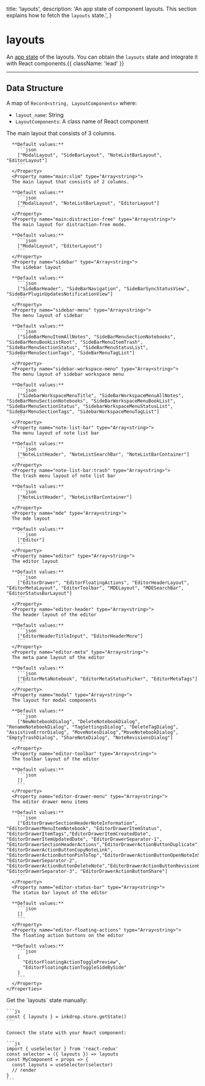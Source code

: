   title: 'layouts',
  description: 'An app state of component layouts. This section explains how to fetch the `layouts` state.',
}

# layouts

An [app state](/guides/flux-architecture) of the layouts.
You can obtain the `layouts` state and integrate it with React components.{{ className: 'lead' }}


---

## Data Structure
A map of `Record<string, LayoutComponents>` where:

- `layout_name`: String
- `LayoutComponents`: A class name of React component

<Row>
  <Col>
    <Properties>
      <Property name="main:full" type="Array<string>">
      The main layout that consists of 3 columns.

      **Default values:**
        ```json
        ["ModalLayout", "SideBarLayout", "NoteListBarLayout", "EditorLayout"]
        ```
      </Property>
      <Property name="main:slim" type="Array<string>">
      The main layout that consists of 2 columns.

      **Default values:**
        ```json
        ["ModalLayout", "NoteListBarLayout", "EditorLayout"]
        ```
      </Property>
      <Property name="main:distraction-free" type="Array<string>">
      The main layout for distraction-free mode.

      **Default values:**
        ```json
        ["ModalLayout", "EditorLayout"]
        ```
      </Property>
      <Property name="sidebar" type="Array<string>">
      The sidebar layout

      **Default values:**
        ```json
        ["SideBarHeader", "SideBarNavigation", "SideBarSyncStatusView", "SideBarPluginUpdatesNotificationView"]
        ```
      </Property>
      <Property name="sidebar-menu" type="Array<string>">
      The menu layout of sidebar

      **Default values:**
        ```json
        ["SideBarMenuItemAllNotes", "SideBarMenuSectionNotebooks", "SideBarMenuBookListRoot", "SideBarMenuItemTrash", "SideBarMenuSectionStatus", "SideBarMenuStatusList", "SideBarMenuSectionTags", "SideBarMenuTagList"]
        ```
      </Property>
      <Property name="sidebar-workspace-menu" type="Array<string>">
      The menu layout of sidebar workspace menu

      **Default values:**
        ```json
        ["SidebarWorkspaceMenuTitle", "SideBarWorkspaceMenuAllNotes", "SideBarMenuSectionNotebooks", "SideBarWorkspaceMenuBookList", "SideBarMenuSectionStatus", "SidebarWorkspaceMenuStatusList", "SideBarMenuSectionTags", "SidebarWorkspaceMenuTagList"]
        ```
      </Property>
      <Property name="note-list-bar" type="Array<string>">
      The menu layout of note list bar

      **Default values:**
        ```json
        ["NoteListHeader", "NoteListSearchBar", "NoteListBarContainer"]
        ```
      </Property>
      <Property name="note-list-bar:trash" type="Array<string>">
      The trash menu layout of note list bar

      **Default values:**
        ```json
        ["NoteListHeader", "NoteListBarContainer"]
        ```
      </Property>
      <Property name="mde" type="Array<string>">
      The mde layout

      **Default values:**
        ```json
        ["Editor"]
        ```
      </Property>
      <Property name="editor" type="Array<string>">
      The editor layout

      **Default values:**
        ```json
        ["EditorDrawer", "EditorFloatingActions", "EditorHeaderLayout", "EditorMetaLayout", "EditorToolbar", "MDELayout", "MDESearchBar", "EditorStatusBarLayout"]
        ```
      </Property>
      <Property name="editor-header" type="Array<string>">
      The header layout of the editor

      **Default values:**
        ```json
        ["EditorHeaderTitleInput", "EditorHeaderMore"]
        ```
      </Property>
      <Property name="editor-meta" type="Array<string>">
      The meta pane layout of the editor

      **Default values:**
        ```json
        ["EditorMetaNotebook", "EditorMetaStatusPicker", "EditorMetaTags"]
        ```
      </Property>
      <Property name="modal" type="Array<string>">
      The layout for modal components

      **Default values:**
        ```json
        ["NewNotebookDialog", "DeleteNotebookDialog", "RenameNotebookDialog", "TagSettingsDialog", "DeleteTagDialog", "AssistiveErrorDialog", "MoveNotesDialog","MoveNotebookDialog", "EmptyTrashDialog", "ShareNoteDialog", "NoteRevisionsDialog"]
        ```
      </Property>
      <Property name="editor-toolbar" type="Array<string>">
      The toolbar layout of the editor

      **Default values:**
        ```json
        []
        ```
      </Property>
      <Property name="editor-drawer-menu" type="Array<string>">
      The editor drawer menu items

      **Default values:**
        ```json
        ["EditorDrawerSectionHeaderNoteInformation", "EditorDrawerMenuItemNotebook", "EditorDrawerItemStatus", "EditorDrawerItemTags","EditorDrawerItemCreatedDate", "EditorDrawerItemUpdatedDate", "EditorDrawerSeparator-1", "EditorDrawerSectionHeaderActions","EditorDrawerActionButtonDuplicate", "EditorDrawerActionButtonCopyNoteLink", "EditorDrawerActionButtonPinToTop","EditorDrawerActionButtonOpenNoteInSeparateWindow", "EditorDrawerSeparator-2", "EditorDrawerActionButtonDeleteNote","EditorDrawerActionButtonRevisionHistory", "EditorDrawerSeparator-3", "EditorDrawerActionButtonShare"]
        ```
      </Property>
      <Property name="editor-status-bar" type="Array<string>">
      The status bar layout of the editor

      **Default values:**
        ```json
        []
        ```
      </Property>
      <Property name="editor-floating-actions" type="Array<string>">
      The floating action buttons on the editor

      **Default values:**
        ```json
        [
          "EditorFloatingActionTogglePreview",
          "EditorFloatingActionToggleSideBySide"
        ]
        ```
      </Property>
    </Properties>
  </Col>
  <Col sticky>
    Get the `layouts` state manually:

    ```js
    const { layouts } = inkdrop.store.getState()
    ```

    Connect the state with your React component:

    ```js
    import { useSelector } from 'react-redux'
    const selector = ({ layouts }) => layouts
    const MyComponent = props => {
      const layouts = useSelector(selector)
      // render
    }
    ```
  </Col>
</Row>
